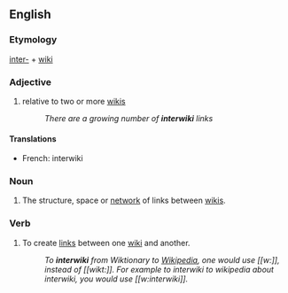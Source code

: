 {{selfref|For interwiki related to the Wikimedia projects, see [[Wikipedia:Wikipedia:InterWikimedia links|Wikipedia:InterWikimedia links]].}}
{{wikipedia}}
==English==

===Etymology===
[[inter-]] + [[wiki]]

===Adjective===
{{en-adj|-}}

# {{wjargon}} relative to two or more [[wiki]]s
#:''There are a growing number of '''interwiki''' links''

====Translations====
*French: interwiki

===Noun===
{{en-noun}}

# {{wjargon}} The structure, space or [[network]] of links between [[wiki]]s.

===Verb===
{{en-verb|interwikis|interwikiing|interwikied}}

# {{wjargon}} To create [[link]]s between one [[wiki]] and another.
#:''To '''interwiki''' from Wiktionary to [[Wikipedia]], one would use <nowiki>[[w:]]</nowiki>, instead of <nowiki>[[wikt:]]</nowiki>.  For example to interwiki to wikipedia about interwiki, you would use <nowiki>[[w:interwiki]]</nowiki>.''